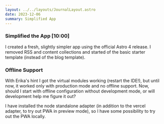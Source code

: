 ```yaml
---
layout: ../../layouts/JournalLayout.astro
date: 2023-12-06
summary: Simplified App
---
```


### Simplified the App [10:00]

I created a fresh, slightly simpler app using the official Astro 4 release. I removed RSS and content collections and started of the basic starter template (instead of the blog template).

### Offline Support

With Erika's hint I got the virtual modules working (restart the IDE!), but until now, it worked only with production mode and no offline support. Now, should I start with offline configuration without development mode, or will development help me figure it out?

I have installed the node standalone adapter (in addition to the vercel adapter, to try out PWA in preview mode), so I have some possibility to try out the PWA locally.
